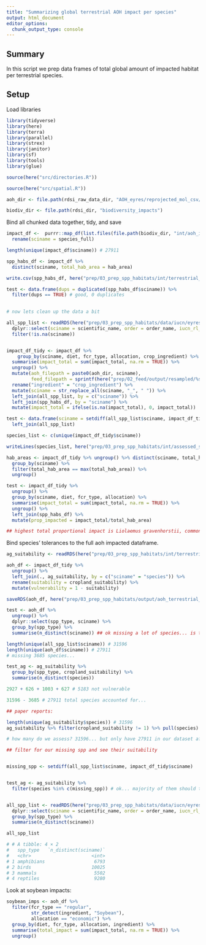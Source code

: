 ```yaml
---
title: "Summarizing global terrestrial AOH impact per species"
output: html_document
editor_options: 
  chunk_output_type: console
---
```


## Summary

In this script we prep data frames of total global amount of impacted habitat per terrestrial species.


## Setup

Load libraries

```r

library(tidyverse)
library(here)
library(terra)
library(parallel)
library(strex)
library(janitor)
library(sf)
library(tools)
library(glue)

source(here("src/directories.R"))

source(here("src/spatial.R"))

aoh_dir <- file.path(rdsi_raw_data_dir, "AOH_eyres/reprojected_mol_csv/")

biodiv_dir <- file.path(rdsi_dir, "biodiversity_impacts")
```

Bind all chunked data together, tidy, and save

```r

impact_df <-  purrr::map_df(list.files(file.path(biodiv_dir, "int/aoh_impacts_terrestrial/"), full.names = TRUE), readRDS) %>%
  rename(sciname = species_full)

length(unique(impact_df$sciname)) # 27911

spp_habs_df <- impact_df %>%
  distinct(sciname, total_hab_area = hab_area)

write.csv(spp_habs_df, here("prep/03_prep_spp_habitats/int/terrestrial_habitat_areas.csv"), row.names = FALSE)

test <- data.frame(dups = duplicated(spp_habs_df$sciname)) %>%
  filter(dups == TRUE) # good, 0 duplicates
  

# now lets clean up the data a bit 

all_spp_list <- readRDS(here("prep/03_prep_spp_habitats/data/iucn/eyres_iucn_spp.rds")) %>%
  dplyr::select(sciname = scientific_name, order = order_name, iucn_rl_cat = category) %>%
  filter(!is.na(sciname))


impact_df_tidy <- impact_df %>%
    group_by(sciname, diet, fcr_type, allocation, crop_ingredient) %>%
  summarise(impact_total = sum(impact_total, na.rm = TRUE)) %>%
  ungroup() %>%
  mutate(aoh_filepath = paste0(aoh_dir, sciname), 
         feed_filepath = sprintf(here("prep/02_feed/output/resampled/%s/%s/%s_%s_A.tif"), diet, fcr_type, crop_ingredient, allocation)) %>%
  rename("ingredient" = "crop_ingredient") %>%
  mutate(sciname = str_replace_all(sciname, "_", " ")) %>%
  left_join(all_spp_list, by = c("sciname")) %>%
  left_join(spp_habs_df, by = "sciname") %>%
  mutate(impact_total = ifelse(is.na(impact_total), 0, impact_total))

test <- data.frame(sciname = setdiff(all_spp_list$sciname, impact_df_tidy$sciname)) %>%
  left_join(all_spp_list)

species_list <- c(unique(impact_df_tidy$sciname))

writeLines(species_list, here("prep/03_prep_spp_habitats/int/assessed_species_list.txt"))

hab_areas <- impact_df_tidy %>% ungroup() %>% distinct(sciname, total_hab_area) %>%
  group_by(sciname) %>%
  filter(total_hab_area == max(total_hab_area)) %>%
  ungroup()

test <- impact_df_tidy %>%
  ungroup() %>%
  group_by(sciname, diet, fcr_type, allocation) %>%
  summarise(impact_total = sum(impact_total, na.rm = TRUE)) %>%
  ungroup() %>%
  left_join(spp_habs_df) %>% 
  mutate(prop_impacted = impact_total/total_hab_area)

## highest total proportional impact is Liolaemus gravenhorstii, commonly known as Gravenhorst's tree iguana. ~1.7% of its habitat is impacted under plant-dominant, regular, economic. 
```


Bind species' tolerances to the full aoh impacted dataframe. 

```r
ag_suitability <- readRDS(here("prep/03_prep_spp_habitats/int/terrestrial_spp_habitat_suitability.rds"))

aoh_df <- impact_df_tidy %>%
  ungroup() %>%
  left_join(., ag_suitability, by = c("sciname" = "species")) %>%
  rename(suitability = cropland_suitability) %>%
  mutate(vulnerability = 1 - suitability)

saveRDS(aoh_df, here("prep/03_prep_spp_habitats/output/aoh_terrestrial_impact.rds")) # save as rds to save space

test <- aoh_df %>%
  ungroup() %>%
  dplyr::select(spp_type, sciname) %>%
  group_by(spp_type) %>%
  summarise(n_distinct(sciname)) ## ok missing a lot of species... is this because they aren't vulnerable? 

length(unique(all_spp_list$sciname)) # 31596
length(unique(aoh_df$sciname)) # 27911
# missing 3685 species...

test_ag <- ag_suitability %>% 
  group_by(spp_type, cropland_suitability) %>%
  summarise(n_distinct(species))

2927 + 626 + 1003 + 627 # 5183 not vulnerable

31596 - 3685 # 27911 total species accounted for... 

## paper reports: 

length(unique(ag_suitability$species)) # 31596
ag_suitability %>% filter(cropland_suitability != 1) %>% pull(species) %>% unique() %>% length() # 26413

# how many do we assess? 31596... but only have 27911 in our dataset after running everything??

## filter for our missing spp and see their suitability


missing_spp <- setdiff(all_spp_list$sciname, impact_df_tidy$sciname)


test_ag <- ag_suitability %>% 
  filter(species %in% c(missing_spp)) # ok... majority of them should theoretically be impacted... does this just mean there was literally no overlap at all? I think so... explore this further in the week.


all_spp_list <- readRDS(here("prep/03_prep_spp_habitats/data/iucn/eyres_iucn_spp.rds")) %>%
  dplyr::select(sciname = scientific_name, order = order_name, iucn_rl_cat = category, spp_type) %>%
  group_by(spp_type) %>%
  summarise(n_distinct(sciname))

all_spp_list

# # A tibble: 4 × 2
#   spp_type   `n_distinct(sciname)`
#   <chr>                      <int>
# 1 amphibians                  6793
# 2 birds                      10025
# 3 mammals                     5502
# 4 reptiles                    9280

```

  
  
  
Look at soybean impacts:

```r
soybean_imps <- aoh_df %>%
  filter(fcr_type == "regular",
         str_detect(ingredient, "Soybean"),
         allocation == "economic") %>%
  group_by(diet, fcr_type, allocation, ingredient) %>%
  summarise(total_impact = sum(impact_total, na.rm = TRUE)) %>%
  ungroup()



```

